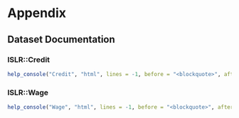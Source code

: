 # Appendix

## Dataset Documentation
### ISLR::Credit
```r
help_console("Credit", "html", lines = -1, before = "<blockquote>", after = "</blockquote>")
```

### ISLR::Wage
```r
help_console("Wage", "html", lines = -1, before = "<blockquote>", after = "</blockquote>")
```


